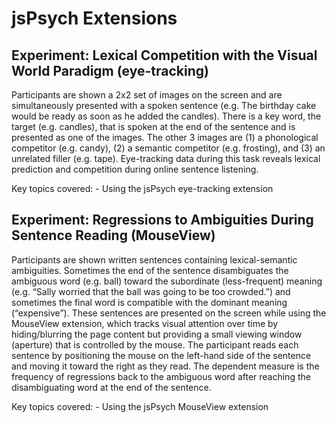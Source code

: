 # jsPsych Extensions

## Experiment: Lexical Competition with the Visual World Paradigm (eye-tracking)

Participants are shown a 2x2 set of images on the screen and are simultaneously presented with a spoken sentence (e.g. The birthday cake would be ready as soon as he added the candles). There is a key word, the target (e.g. candles), that is spoken at the end of the sentence and is presented as one of the images. The other 3 images are (1) a phonological competitor (e.g. candy), (2) a semantic competitor (e.g. frosting), and (3) an unrelated filler (e.g. tape). Eye-tracking data during this task reveals lexical prediction and competition during online sentence listening.

Key topics covered:
- Using the jsPsych eye-tracking extension

## Experiment: Regressions to Ambiguities During Sentence Reading (MouseView)

Participants are shown written sentences containing lexical-semantic ambiguities. Sometimes the end of the sentence disambiguates the ambiguous word (e.g. ball) toward the subordinate (less-frequent) meaning (e.g. "Sally worried that the ball was going to be too crowded.") and sometimes the final word is compatible with the dominant meaning ("expensive"). These sentences are presented on the screen while using the MouseView extension, which tracks visual attention over time by hiding/blurring the page content but providing a small viewing window (aperture) that is controlled by the mouse. The participant reads each sentence by positioning the mouse on the left-hand side of the sentence and moving it toward the right as they read. The dependent measure is the frequency of regressions back to the ambiguous word after reaching the disambiguating word at the end of the sentence.

Key topics covered:
- Using the jsPsych MouseView extension